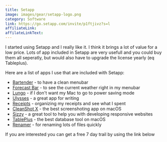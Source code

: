```yaml
---
title: Setapp
image: images/gear/setapp-logo.png
category: Software
link: https://go.setapp.com/invite/p1ftjivz?s=l
affiliateLink:
affilateLinkText:
---
```


I started using Setapp and I really like it. I think it brings a lot of value for a low price. Lots of app included in Setapp are very usefull and you could buy them all seperatly, but would also have to upgrade the license yearly (eq Tableplus).

Here are a list of apps I use that are included with Setapp:

- [Bartender](https://www.macbartender.com/) - to have a clean menubar
- [Forecast Bar](https://forecastbar.com/mac) - to see the current weather right in my menubar
- [Lungo](https://sindresorhus.com/lungo) - if I don't want my Mac to go to power saving mode
- [Ulysses](https://ulysses.app/) - a great app for writing
- [Receipts](https://www.receipts-app.com/) - organizing my receipts and see what I spent
- [CleanShot X](https://cleanshot.com/) - the best screenshoting app on macOS
- [Sizzy](https://sizzy.co/) - a great tool to help you with developing responsive websites
- [TablePlus](https://www.tableplus.io/) - the best database tool on macOS
- [Renamer](https://renamer.com/) - for renaming lots of files quickly

If you are interested you can get a free 7 day trail by using the link below
